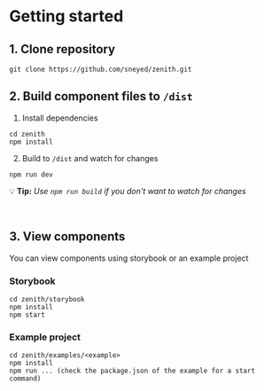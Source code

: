 
<Meta title="Docs/Contributing/Getting Started" />

# Getting started

## 1. Clone repository

```
git clone https://github.com/sneyed/zenith.git
```

## 2. Build component files to `/dist`

1. Install dependencies

```
cd zenith
npm install
```

2. Build to `/dist` and watch for changes

```
npm run dev
```

💡 **Tip:** _Use `npm run build` if you don't want to watch for changes_

<br />

## 3. View components

You can view components using storybook or an example project

### Storybook

```
cd zenith/storybook
npm install
npm start
```

### Example project

```
cd zenith/examples/<example>
npm install
npm run ... (check the package.json of the example for a start command)
```
